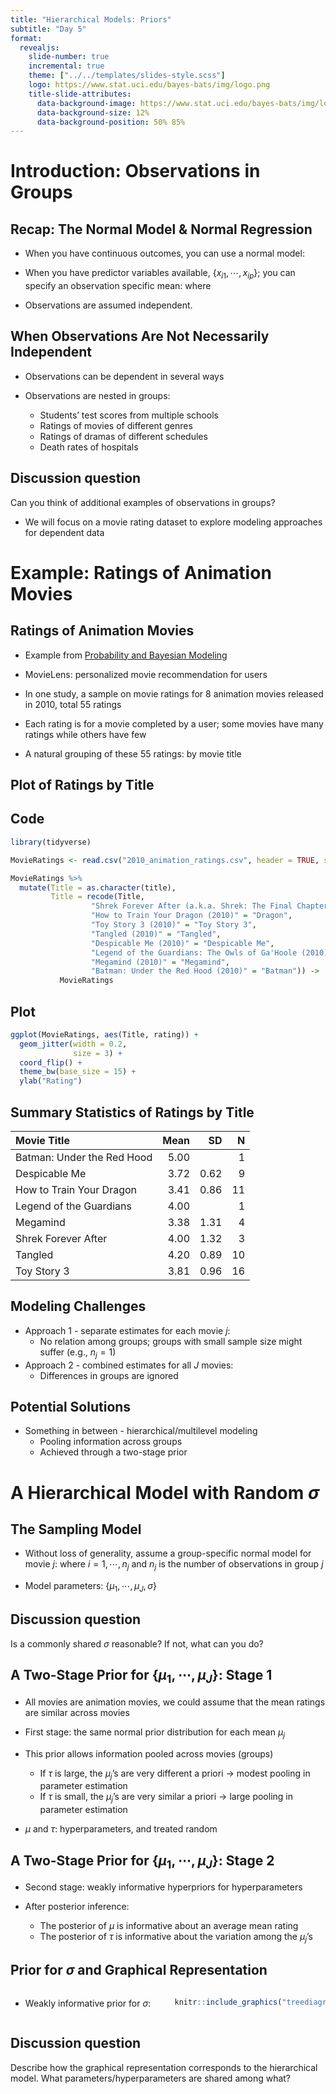 ```yaml
---
title: "Hierarchical Models: Priors"
subtitle: "Day 5"
format: 
  revealjs:
    slide-number: true
    incremental: true
    theme: ["../../templates/slides-style.scss"]
    logo: https://www.stat.uci.edu/bayes-bats/img/logo.png
    title-slide-attributes: 
      data-background-image: https://www.stat.uci.edu/bayes-bats/img/logo.png
      data-background-size: 12%
      data-background-position: 50% 85%
---
```



# Introduction: Observations in Groups

## Recap: The Normal Model \& Normal Regression

- When you have continuous outcomes, you can use a normal model:
\begin{equation*}
Y_i \mid \mu, \sigma \overset{i.i.d.}{\sim} \textrm{Normal}(\mu, \sigma), \,\,\, i = 1, \cdots, n.
\end{equation*}

- When you have predictor variables available, $\{x_{i1}, \cdots, x_{ip}\}$; you can specify an observation specific mean:
\begin{equation*}
Y_i \mid \mu_i, \sigma \overset{ind}{\sim} \textrm{Normal}(\mu_i, \sigma), \,\,\, i = 1, \cdots, n,
\end{equation*}
where 
\begin{equation*}
\mu_i = \beta_0 + \beta_1 x_{i1} + \beta_2 x_{i2} + \cdots, \beta_p x_{ip}.
\end{equation*}
- Observations are assumed independent.

## When Observations Are Not Necessarily Independent

::: nonincremental
- Observations can be dependent in several ways

- Observations are nested in groups:
    - Students’ test scores from multiple schools
    - Ratings of movies of different genres
    - Ratings of dramas of different schedules
    - Death rates of hospitals
:::

::: {.callout-warning icon=false}
## Discussion question
Can you think of additional examples of observations in groups?
:::

::: nonincremental
- We will focus on a movie rating dataset to explore modeling approaches for dependent data
:::

# Example: Ratings of Animation Movies

## Ratings of Animation Movies

- Example from [Probability and Bayesian Modeling](https://bayesball.github.io/BOOK/probability-a-measurement-of-uncertainty.html)

- MovieLens: personalized movie recommendation for users

- In one study, a sample on movie ratings for 8 animation movies released in 2010, total 55 ratings

- Each rating is for a movie completed by a user; some movies have many ratings while others have few

- A natural grouping of these 55 ratings: by movie title

## Plot of Ratings by Title

::: panel-tabset
## Code

```r
library(tidyverse)

MovieRatings <- read.csv("2010_animation_ratings.csv", header = TRUE, sep = ",")

MovieRatings %>%
  mutate(Title = as.character(title),
         Title = recode(Title,
                  "Shrek Forever After (a.k.a. Shrek: The Final Chapter) (2010)" = "Shrek Forever",
                  "How to Train Your Dragon (2010)" = "Dragon",
                  "Toy Story 3 (2010)" = "Toy Story 3",
                  "Tangled (2010)" = "Tangled",
                  "Despicable Me (2010)" = "Despicable Me",
                  "Legend of the Guardians: The Owls of Ga'Hoole (2010)" = "Guardians",
                  "Megamind (2010)" = "Megamind",
                  "Batman: Under the Red Hood (2010)" = "Batman")) ->
           MovieRatings
```

## Plot
```r
ggplot(MovieRatings, aes(Title, rating)) +
  geom_jitter(width = 0.2,
              size = 3) +
  coord_flip() +
  theme_bw(base_size = 15) + 
  ylab("Rating")
```
:::


## Summary Statistics of Ratings by Title

| Movie Title                | Mean |   SD |  N |
| :------------------------- | ---: | ---: | -: |
| Batman: Under the Red Hood | 5.00 |      |  1 |
| Despicable Me              | 3.72 | 0.62 |  9 |
| How to Train Your Dragon   | 3.41 | 0.86 | 11 |
| Legend of the Guardians    | 4.00 |      |  1 |
| Megamind                   | 3.38 | 1.31 |  4 |
| Shrek Forever After        | 4.00 | 1.32 |  3 |
| Tangled                    | 4.20 | 0.89 | 10 |
| Toy Story 3                | 3.81 | 0.96 | 16 |

## Modeling Challenges

- Approach 1 - separate estimates for each movie $j$:
\begin{equation*}
Y_{1j}, \cdots, Y_{n_j j} \overset{i.i.d.}{\sim} \textrm{Normal}(\mu_j, \sigma_j)
\end{equation*}
    - No relation among groups; groups with small sample size might suffer (e.g., $n_j = 1$)

- Approach 2 - combined estimates for all $J$ movies:
\begin{equation*}
Y_{ij} \overset{i.i.d.}{\sim} \textrm{Normal}(\mu, \sigma)
\end{equation*}
    - Differences in groups are ignored

## Potential Solutions

- Something in between - hierarchical/multilevel modeling
    - Pooling information across groups
    - Achieved through a two-stage prior

# A Hierarchical Model with Random $\sigma$

## The Sampling Model

::: nonincremental
- Without loss of generality, assume a group-specific normal model for movie $j$:
\begin{eqnarray}
Y_{ij} \overset{i.i.d.}{\sim} \textrm{Normal}(\mu_j, \sigma)
\end{eqnarray}
where $i = 1, \cdots, n_j$ and $n_j$ is the number of observations in group $j$

- Model parameters: $\{\mu_1, \cdots, \mu_J, \sigma\}$
:::

::: {.callout-warning icon=false}
## Discussion question
Is a commonly shared $\sigma$ reasonable? If not, what can you do?
:::

## A Two-Stage Prior for $\{\mu_1, \cdots, \mu_J\}$: Stage 1

- All movies are animation movies, we could assume that the mean ratings are similar across movies

- First stage: the same normal prior distribution for each mean $\mu_j$
\begin{equation}
\mu_j \mid \mu, \tau \sim \textrm{Normal}(\mu, \tau)
\end{equation}

- This prior allows information pooled across movies (groups)
    - If $\tau$ is large, the $\mu_j$'s are very different a priori $\rightarrow$ modest pooling in parameter estimation
    - If $\tau$ is small, the $\mu_j$'s are very similar a priori $\rightarrow$ large pooling in parameter estimation

- $\mu$ and $\tau$: hyperparameters, and treated random

## A Two-Stage Prior for $\{\mu_1, \cdots, \mu_J\}$: Stage 2

- Second stage: weakly informative hyperpriors for hyperparameters
\begin{eqnarray}
\mu &\sim& \textrm{Normal}(3, 1) \\
\tau &\sim& \textrm{Cauchy}(0, 1)
\end{eqnarray}

- After posterior inference:
    - The posterior of $\mu$ is informative about an average mean rating
    - The posterior of $\tau$ is informative about the variation among the $\mu_j$'s
    
## Prior for $\sigma$ and Graphical Representation

::: columns
::: {.column width="50%"}

::: nonincremental
- Weakly informative prior for $\sigma$:
\begin{eqnarray}
\sigma &\sim& \textrm{Cauchy}(0, 1)
\end{eqnarray}
:::

:::
::: {.column width="50%"}
```r
knitr::include_graphics("treediagram.png")
```
:::
:::

::: {.callout-warning icon=false}
## Discussion question
Describe how the graphical representation corresponds to the hierarchical model. What parameters/hyperparameters are shared among what?
:::

